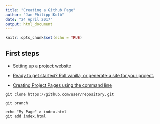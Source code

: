 ```yaml
---
title: "Creating a Github Page"
author: "Jan-Philipp Kolb"
date: "24 April 2017"
output: html_document
---
```


```r
knitr::opts_chunk$set(echo = TRUE)
```

## First steps

- [Setting up a project website](https://pages.github.com/)

- [Ready to get started? Roll vanilla, or generate a site for your project.](https://pages.github.com/)

- [Creating Project Pages using the command line](https://help.github.com/articles/creating-project-pages-using-the-command-line/)

```
git clone https://github.com/user/repository.git
```


```
git branch
```


```
echo "My Page" > index.html
git add index.html
```

